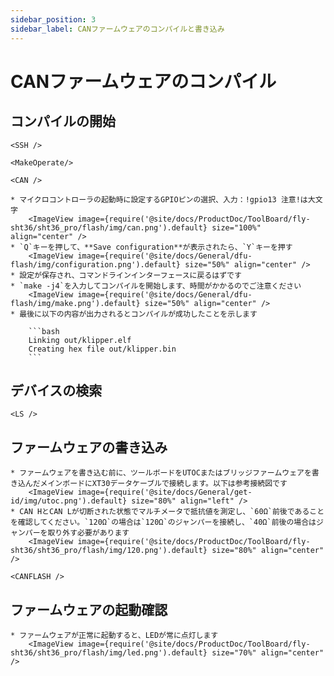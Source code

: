 ```yaml
---
sidebar_position: 3
sidebar_label: CANファームウェアのコンパイルと書き込み
---
```




# CANファームウェアのコンパイル

## コンパイルの開始

    <SSH />

    <MakeOperate/>

    <CAN />

    * マイクロコントローラの起動時に設定するGPIOピンの選択、入力：!gpio13 注意!は大文字
        <ImageView image={require('@site/docs/ProductDoc/ToolBoard/fly-sht36/sht36_pro/flash/img/can.png').default} size="100%" align="center" />
    * `Q`キーを押して、**Save configuration**が表示されたら、`Y`キーを押す
        <ImageView image={require('@site/docs/General/dfu-flash/img/configuration.png').default} size="50%" align="center" />
    * 設定が保存され、コマンドラインインターフェースに戻るはずです
    * `make -j4`を入力してコンパイルを開始します、時間がかかるのでご注意ください
        <ImageView image={require('@site/docs/General/dfu-flash/img/make.png').default} size="50%" align="center" />
    * 最後に以下の内容が出力されるとコンパイルが成功したことを示します

        ```bash
        Linking out/klipper.elf
        Creating hex file out/klipper.bin
        ```

## デバイスの検索

    <LS />


## ファームウェアの書き込み

    * ファームウェアを書き込む前に、ツールボードをUTOCまたはブリッジファームウェアを書き込んだメインボードにXT30データケーブルで接続します。以下は参考接続図です
        <ImageView image={require('@site/docs/General/get-id/img/utoc.png').default} size="80%" align="left" />
    * CAN HとCAN Lが切断された状態でマルチメータで抵抗値を測定し、`60Ω`前後であることを確認してください。`120Ω`の場合は`120Ω`のジャンパーを接続し、`40Ω`前後の場合はジャンパーを取り外す必要があります
        <ImageView image={require('@site/docs/ProductDoc/ToolBoard/fly-sht36/sht36_pro/flash/img/120.png').default} size="80%" align="center" />

    <CANFLASH />

## ファームウェアの起動確認

    * ファームウェアが正常に起動すると、LEDが常に点灯します
        <ImageView image={require('@site/docs/ProductDoc/ToolBoard/fly-sht36/sht36_pro/flash/img/led.png').default} size="70%" align="center" />